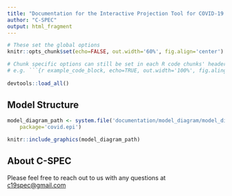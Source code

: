 ```yaml
---
title: "Documentation for the Interactive Projection Tool for COVID-19 Interventions"
author: "C-SPEC"
output: html_fragment
---
```


<!-- SETUP --> 

```r
# These set the global options
knitr::opts_chunk$set(echo=FALSE, out.width='60%', fig.align='center')

# Chunk specific options can still be set in each R code chunks' header
# e.g. ```{r example_code_block, echo=TRUE, out.width='100%', fig.aling='right'}
 
devtools::load_all()
```


<!-- For anybody that needs an introduction to Rmarkdown: 
     https://rmarkdown.rstudio.com/articles_intro.html -->

<!-- Comments are formatted as per this example comment --> 

<!-- $Math equations$ can be wrapped in single dollar-signs for inline math text --> 

<!-- $$Math equations$$ can be wrapped in double dollar-signs for math equations that get 
     centered on their own line--> 

<!-- Rmarkdown is based on markdown, so use markdown syntax to do 
     simple text formatting if needed --> 

<!-- Good guide on how to use markdown: https://guides.github.com/features/mastering-markdown/ --> 

## Model Structure

```r
model_diagram_path <- system.file('documentation/model_diagram/model_diagram.png',
    package='covid.epi')

knitr::include_graphics(model_diagram_path)
```

## About C-SPEC

Please feel free to reach out to us with any questions at <c19spec@gmail.com>

